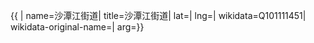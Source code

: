 {{ {{{1|PRC admin/showdata}}}|
name=沙潭江街道|
title=沙潭江街道|
lat=|
lng=|
wikidata=Q101111451|
wikidata-original-name=|
arg={{{arg|}}}}}